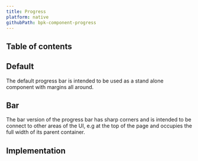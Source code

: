 ```yaml
---
title: Progress
platform: native
githubPath: bpk-component-progress
---
```





## Table of contents

## Default

The default progress bar is intended to be used as a stand alone component with margins all around.

<NativeComponentScreenshots
  iOS={iosProgressDefault}
  iOSAltText="iOS progress bar"
  android={androidProgressDefault}
  androidAltText="Android progress bar" />

## Bar

The bar version of the progress bar has sharp corners and is intended to be connect to other areas of the UI, e.g at the top of the page and occupies the full width of its parent container.

<NativeComponentScreenshots
  iOS={iosProgressBar}
  iOSAltText="iOS progress bar (bar)"
  android={androidProgressBar}
  androidAltText="Android progress bar (bar)" />

## Implementation

<Readme />

